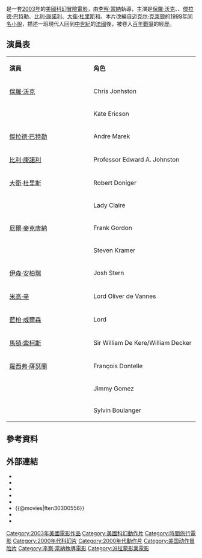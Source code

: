 {{noteTA
|T=zh-hk:迷失凶間; zh-tw:決戰時空線; zh-cn:重返中世纪;
|G1=Show
|1=zh-hk:迷失凶間; zh-tw:決戰時空線; zh-cn:重返中世纪;
|2=zh-hans:迈克尔·克莱顿;zh-hk:米高·克賴頓;zh-tw:麥可·克萊頓;}}
{{Infobox film
| name           = 迷失凶間
| original_name  = ''Timeline''
| image          = Timeline_theatrical_poster.jpg
| caption        = 在美國上映時的海報
| director       = [[李察·當納|李察·當納]]
| producer       = 李察·當納
| writer         = {{link-en|傑夫·馬奎爾|Jeff Maguire}}<br />{{link-en|喬治·諾爾菲|George Nolfi}}
| based_on       = 《[[時間線_(小說)|時間線]]》<br/>作者：[[迈克尔·克莱顿|迈克尔·克莱顿]]
| starring       = [[保羅·沃克|保羅·沃克]]<br />{{link-en|法蘭西絲·歐康娜|Frances O'Connor}}<br />[[傑拉德·巴特勒|傑拉德·巴特勒]]<br />[[比利·康諾利|比利·康諾利]]
| music          = [[布萊恩·泰勒|布萊恩·泰勒]]
| cinematography = {{link-en|凱萊布·丹斯切爾|Caleb Deschanel}}
| editing        = {{link-en|李察·馬克斯|Richard Marks}}
| distributor    = [[派拉蒙電影公司|派拉蒙電影公司]]
| released       = {{start date|2003|11|26}}
| runtime        = 116分鐘
| country        = {{美國電影產地}}
| language       = [[英語|英語]]
| budget         = $8千萬[[美元|美元]]
| tw_name        = 決戰時空線
| hk_name        = 迷失凶間
| cn_name        = 重返中世纪
}}
{{作品名稱|name=''Timeline''|hk=迷失凶間|tw=決戰時空線|cn=重返中世纪}}是一套[[2003年電影|2003年]]的[[美國電影|美國]][[科幻片|科幻]][[冒險電影|冒險電影]]，由[[李察·當納|李察·當納]]執導，主演是[[保羅·沃克|保羅·沃克]]、{{link-en|法蘭西絲·歐康娜|Frances O'Connor}}、[[傑拉德·巴特勒|傑拉德·巴特勒]]、[[比利·康諾利|比利·康諾利]]、[[大衛·杜里斯|大衛·杜里斯]]和{{link-en|安娜·佛芮|Anna Friel}}。本片改編自[[迈克尔·克莱顿|迈克尔·克莱顿]]的[[時間線_(小說)|1999年同名小說]]，描述一班現代人回到[[中世紀|中世紀]]的[[法國|法國]]後，被卷入[[百年戰爭|百年戰爭]]的經歷。

==演員表==
{|class="wikitable" width="65%" style="font-size:90%;"
|- style="background:; color:black" align=center
| style="width:20%"|'''演員'''
| style="width:25%"|'''角色'''
|- align=center
| [[保羅·沃克|保羅·沃克]] || Chris Jonhston
|- align=center
| {{link-en|法蘭西絲·歐康娜|Frances O'Connor}} || Kate Ericson
|- align=center
| [[傑拉德·巴特勒|傑拉德·巴特勒]] || Andre Marek
|- align=center
| [[比利·康諾利|比利·康諾利]] || Professor Edward A. Johnston
|- align=center
| [[大衛·杜里斯|大衛·杜里斯]] || Robert Doniger
|- align=center
| {{link-en|安娜·佛芮|Anna Friel}} || Lady Claire
|- align=center
| [[尼爾·麥克唐納|尼爾·麥克唐納]] || Frank Gordon
|- align=center
| {{link-en|麥特·卡文|Matt Craven}} || Steven Kramer
|- align=center
| [[伊森·安柏瑞|伊森·安柏瑞]]|| Josh Stern
|- align=center
| [[米高·辛|米高·辛]] || Lord Oliver de Vannes
|- align=center
| [[藍柏·威爾森|藍柏·威爾森]] || Lord {{tsl|en|Arnaud de Cervole|Arnaud de Cervole}}
|- align=center
| [[馬頓·索柯斯|馬頓·索柯斯]] || Sir William De Kere/William Decker
|- align=center
| [[羅西弗·薩瑟蘭|羅西弗·薩瑟蘭]] || François Dontelle
|- align=center
| {{link-en|派屈克·薩邦圭|Patrick Sabongui}} || Jimmy Gomez
|- align=center
| {{link-en|史特夫·卡漢|Steve Kahan}} || Sylvin Boulanger
|}

== 參考資料 ==
{{Reflist}}

== 外部連結 ==
*{{imdb title|id=0300556|title=迷失凶間}}
*{{rotten-tomatoes|id=timeline|title=迷失凶間}}
*{{metacritic film|id=timeline|title=迷失凶間}}
*{{amg movie|id=278220|title=迷失凶間}}
*{{mojo title|id=timeline|title=迷失凶間}}
* {{@movies|ften30300556}}
* {{douban}}
* {{mtime|11829}}

<!---{{Richard Donner films}}
{{Michael Crichton}}--->

{{DEFAULTSORT:Timeline (Film)}}
[[Category:2003年美國電影作品|Category:2003年美國電影作品]]
[[Category:美國科幻動作片|Category:美國科幻動作片]]
[[Category:時間旅行電影|Category:時間旅行電影]]
[[Category:2000年代科幻片|Category:2000年代科幻片]]
[[Category:2000年代動作片|Category:2000年代動作片]]
[[Category:美国动作冒险片|Category:美国动作冒险片]]
[[Category:李察·當納執導電影|Category:李察·當納執導電影]]
[[Category:派拉蒙影業電影|Category:派拉蒙影業電影]]
<!---[[Category:Films_shot_in_Montreal|Category:Films shot in Montreal]]
[[Category:Films_shot_in_Canada|Category:Films shot in Canada]]--->